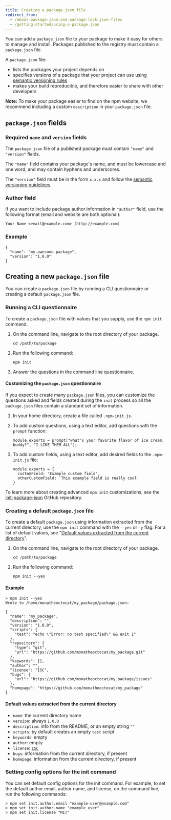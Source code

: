 ```yaml
---
title: Creating a package.json file
redirect_from:
  - /about-package-json-and-package-lock-json-files
  - /getting-started/using-a-package.json
---
```


You can add a `package.json` file to your package to make it easy for others to manage and install. Packages published to the registry must contain a `package.json` file.

A `package.json` file:

* lists the packages your project depends on
* specifies versions of a package that your project
can use using [semantic versioning rules][semver]
* makes your build reproducible, and therefore easier
to share with other developers

<Note>

**Note:** To make your package easier to find on the npm website, we recommend including a custom `description` in your `package.json` file.

</Note>

## `package.json` fields

### Required `name` and `version` fields

The `package.json` file of a published package must contain `"name"` and `"version"` fields.

The `"name"` field contains your package's name, and must be lowercase and one word, and may contain hyphens and underscores.

The `"version"` field must be in the form `x.x.x` and follow the [semantic versioning guidelines][semver].

### Author field

If you want to include package author information in `"author"` field, use the following format (email and website are both optional):

```
Your Name <email@example.com> (http://example.com)
```

### Example

```
{
  "name": "my-awesome-package",
  "version": "1.0.0"
}
```

## Creating a new `package.json` file

You can create a `package.json` file by running a CLI questionnaire or  creating a default `package.json` file.

### Running a CLI questionnaire

To create a `package.json` file with values that you supply, use the `npm init` command.

1. On the command line, navigate to the root directory of your package.

   ```
   cd /path/to/package
   ```

2. Run the following command:

   ```
   npm init
   ```

3. Answer the questions in the command line questionnaire.

#### Customizing the `package.json` questionnaire

If you expect to create many `package.json` files, you can customize the questions asked and fields created during the `init` process so all the `package.json` files contain a standard set of information.


1. In your home directory, create a file called `.npm-init.js`.

2. To add custom questions, using a text editor, add questions with the `prompt` function:

   ```
   module.exports = prompt("what's your favorite flavor of ice cream, buddy?", "I LIKE THEM ALL");
   ```

3. To add custom fields, using a text editor, add desired fields to the `.npm-init.js` file:

   ```
   module.exports = {
     customField: 'Example custom field',
     otherCustomField: 'This example field is really cool'
   }
   ```

To learn more about creating advanced `npm init` customizations, see the [init-package-json][init-pkg-json] GitHub repository.

### Creating a default `package.json` file

To create a default `package.json` using information extracted from the current directory, use the `npm init` command with the `--yes`
or `-y` flag. For a list of default values, see "[Default values extracted from the current directory](#default-values-extracted-from-the-current-directory)".

1. On the command line, navigate to the root directory of your package.

   ```
   cd /path/to/package
   ```

2. Run the following command:

   ```
   npm init --yes
   ```

#### Example

```
> npm init --yes
Wrote to /home/monatheoctocat/my_package/package.json:

{
  "name": "my_package",
  "description": "",
  "version": "1.0.0",
  "scripts": {
    "test": "echo \"Error: no test specified\" && exit 1"
  },
  "repository": {
    "type": "git",
    "url": "https://github.com/monatheoctocat/my_package.git"
  },
  "keywords": [],
  "author": "",
  "license": "ISC",
  "bugs": {
    "url": "https://github.com/monatheoctocat/my_package/issues"
  },
  "homepage": "https://github.com/monatheoctocat/my_package"
}
```

#### Default values extracted from the current directory

  - `name`: the current directory name
  - `version`: always `1.0.0`
  - `description`: info from the README, or an empty string `""`
  - `scripts`: by default creates an empty `test` script
  - `keywords`: empty
  - `author`: empty
  - `license`: [`ISC`][isc-license]
  - `bugs`: information from the current directory, if present
  - `homepage`: information from the current directory, if present

### Setting config options for the init command

You can set default config options for the init command. For example, to set the default author email, author name, and license, on the command line, run the following commands:

```
> npm set init.author.email "example-user@example.com"
> npm set init.author.name "example_user"
> npm set init.license "MIT"
```

[semver]: about-semantic-versioning
[init-pkg-json]: https://github.com/npm/init-package-json
[isc-license]: https://opensource.org/licenses/ISC

